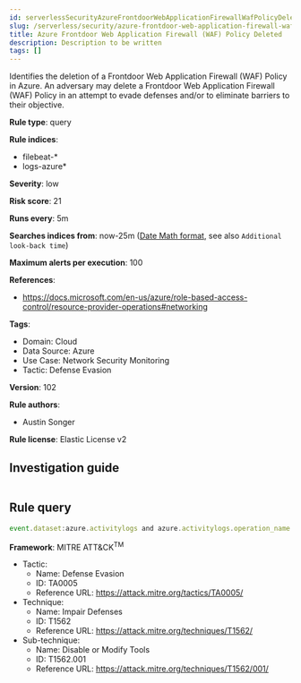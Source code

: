 ```yaml
---
id: serverlessSecurityAzureFrontdoorWebApplicationFirewallWafPolicyDeleted
slug: /serverless/security/azure-frontdoor-web-application-firewall-waf-policy-deleted
title: Azure Frontdoor Web Application Firewall (WAF) Policy Deleted
description: Description to be written
tags: []
---
```


<div id="azure-frontdoor-web-application-firewall-waf-policy-deleted"></div>

Identifies the deletion of a Frontdoor Web Application Firewall (WAF) Policy in Azure. An adversary may delete a Frontdoor Web Application Firewall (WAF) Policy in an attempt to evade defenses and/or to eliminate barriers to their objective.

**Rule type**: query

**Rule indices**: 

* filebeat-*
* logs-azure*

**Severity**: low

**Risk score**: 21

**Runs every**: 5m

**Searches indices from**: now-25m ([Date Math format](((ref))/common-options.html#date-math), see also <DocLink id="serverlessSecurityRulesUiCreate" section="set-the-rules-schedule">`Additional look-back time`</DocLink>)

**Maximum alerts per execution**: 100

**References**: 

* https://docs.microsoft.com/en-us/azure/role-based-access-control/resource-provider-operations#networking

**Tags**: 

* Domain: Cloud
* Data Source: Azure
* Use Case: Network Security Monitoring
* Tactic: Defense Evasion

**Version**: 102

**Rule authors**: 

* Austin Songer

**Rule license**: Elastic License v2

## Investigation guide

```markdown

```

## Rule query

```js
event.dataset:azure.activitylogs and azure.activitylogs.operation_name:"MICROSOFT.NETWORK/FRONTDOORWEBAPPLICATIONFIREWALLPOLICIES/DELETE" and event.outcome:(Success or success)

```

**Framework**: MITRE ATT&CK<sup>TM</sup>

* Tactic:
    * Name: Defense Evasion
    * ID: TA0005
    * Reference URL: https://attack.mitre.org/tactics/TA0005/
* Technique:
    * Name: Impair Defenses
    * ID: T1562
    * Reference URL: https://attack.mitre.org/techniques/T1562/
* Sub-technique:
    * Name: Disable or Modify Tools
    * ID: T1562.001
    * Reference URL: https://attack.mitre.org/techniques/T1562/001/

